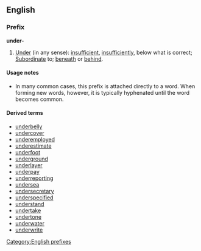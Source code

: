 ==English==

===Prefix===
'''under-'''

# [[under|Under]] (in any sense): [[insufficient]], [[insufficiently]], below what is correct; [[subordinate|Subordinate]] to; [[beneath]] or [[behind]].

====Usage notes====
* In many common cases, this prefix is attached directly to a word. When forming new words, however, it is typically hyphenated until the word becomes common.

====Derived terms====
* [[underbelly]]
* [[undercover]]
* [[underemployed]]
* [[underestimate]]
* [[underfoot]]
* [[underground]]
* [[underlayer]]
* [[underpay]]
* [[underreporting]]
* [[undersea]]
* [[undersecretary]]
* [[underspecified]]
* [[understand]] <!-- maybe? -->
* [[undertake]] <!-- maybe? -->
* [[undertone]]
* [[underwater]]
* [[underwrite]]

[[Category:English prefixes]]